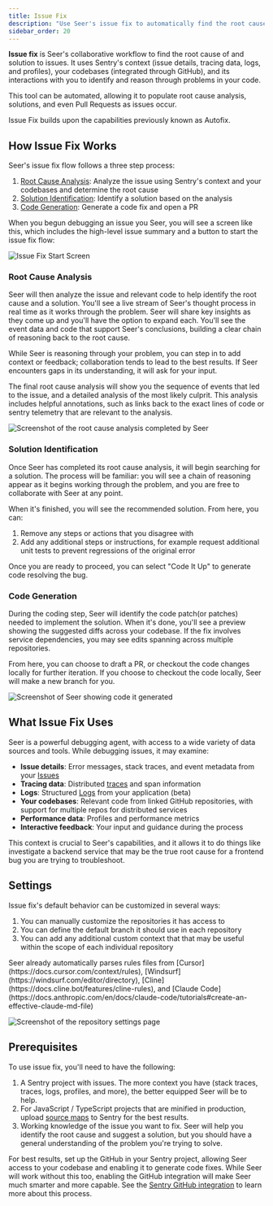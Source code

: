 ```yaml
---
title: Issue Fix
description: "Use Seer's issue fix to automatically find the root cause of issues and generate code fixes."
sidebar_order: 20
---
```


**Issue fix** is Seer's collaborative workflow to find the root cause of and solution to issues. It uses Sentry's context (issue details, tracing data, logs, and profiles), your codebases (integrated through GitHub), and its interactions with you to identify and reason through problems in your code.

This tool can be automated, allowing it to populate root cause analysis, solutions, and even Pull Requests as issues occur.

<Alert>
Issue Fix builds upon the capabilities previously known as Autofix.
</Alert>

## How Issue Fix Works

Seer's issue fix flow follows a three step process:

1. [Root Cause Analysis](#root-cause-analysis): Analyze the issue using Sentry's context and your codebases and determine the root cause
2. [Solution Identification](#solution-identification): Identify a solution based on the analysis
3. [Code Generation](#code-generation): Generate a code fix and open a PR

When you begun debugging an issue you Seer, you will see a screen like this, which includes the high-level issue summary and a button to start the issue fix flow:

![Issue Fix Start Screen](../img/issue-fix-start-screen.png)

### Root Cause Analysis

Seer will then analyze the issue and relevant code to help identify the root cause and a solution. You'll see a live stream of Seer's thought process in real time as it works through the problem. Seer will share key insights as they come up and you'll have the option to expand each. You'll see the event data and code that support Seer's conclusions, building a clear chain of reasoning back to the root cause.

While Seer is reasoning through your problem, you can step in to add context or feedback; collaboration tends to lead to the best results. If Seer encounters gaps in its understanding, it will ask for your input.

The final root cause analysis will show you the sequence of events that led to the issue, and a detailed analysis of the most likely culprit. This analysis includes helpful annotations, such as links back to the exact lines of code or sentry telemetry that are relevant to the analysis.

![Screenshot of the root cause analysis completed by Seer](../img/rca.png)

### Solution Identification

Once Seer has completed its root cause analysis, it will begin searching for a solution. The process will be familiar: you will see a chain of reasoning appear as it begins working through the problem, and you are free to collaborate with Seer at any point.

When it's finished, you will see the recommended solution. From here, you can:

1. Remove any steps or actions that you disagree with
2. Add any additional steps or instructions, for example request additional unit tests to prevent regressions of the original error

Once you are ready to proceed, you can select "Code It Up" to generate code resolving the bug. 

### Code Generation

During the coding step, Seer will identify the code patch(or patches) needed to implement the solution. When it's done, you'll see a preview showing the suggested diffs across your codebase. If the fix involves service dependencies, you may see edits spanning across multiple repositories. 

From here, you can choose to draft a PR, or checkout the code changes locally for further iteration. If you choose to checkout the code locally, Seer will make a new branch for you.

![Screenshot of Seer showing code it generated](../img/coding-step.png)

## What Issue Fix Uses

Seer is a powerful debugging agent, with access to a wide variety of data sources and tools. While debugging issues, it may examine:

- **Issue details**: Error messages, stack traces, and event metadata from your [Issues](/product/issues/)
- **Tracing data**: Distributed [traces](/concepts/key-terms/tracing/#whats-a-trace) and span information
- **Logs**: Structured [Logs](/product/explore/logs/) from your application (beta)
- **Your codebases**: Relevant code from linked GitHub repositories, with support for multiple repos for distributed services
- **Performance data**: Profiles and performance metrics
- **Interactive feedback**: Your input and guidance during the process

This context is crucial to Seer's capabilities, and it allows it to do things like investigate a backend service that may be the true root cause for a frontend bug you are trying to troubleshoot. 

## Settings

Issue fix's default behavior can be customized in several ways:

1. You can manually customize the repositories it has access to
2. You can define the default branch it should use in each repository
3. You can add any additional custom context that that may be useful within the scope of each individual repository

<Alert>
Seer already automatically parses rules files from [Cursor](https://docs.cursor.com/context/rules), [Windsurf](https://windsurf.com/editor/directory), [Cline](https://docs.cline.bot/features/cline-rules), and [Claude Code](https://docs.anthropic.com/en/docs/claude-code/tutorials#create-an-effective-claude-md-file)
</Alert>

![Screenshot of the repository settings page](../img/repo-settings.png)

## Prerequisites

To use issue fix, you'll need to have the following:

1. A Sentry project with issues. The more context you have (stack traces, traces, logs, profiles, and more), the better equipped Seer will be to help. 
1. For JavaScript / TypeScript projects that are minified in production, upload [source maps](/platforms/javascript/sourcemaps/) to Sentry for the best results.
1. Working knowledge of the issue you want to fix. Seer will help you identify the root cause and suggest a solution, but you should have a general understanding of the problem you're trying to solve.

For best results, set up the GitHub in your Sentry project, allowing Seer access to your codebase and enabling it to generate code fixes. While Seer will work without this too, enabling the GitHub integration will make Seer much smarter and more capable. See the [Sentry GitHub integration](/organization/integrations/source-code-mgmt/github/) to learn more about this process. 

